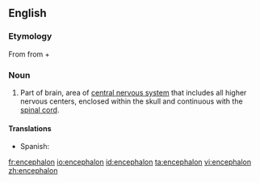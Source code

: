 ==English==
{{wikipedia}}

===Etymology===
From {{etyl|grc}} {{term|ἐγκέφαλος||within the head|tr=enkephalos|lang=grc|sc=polytonic}} from {{term|ἐν||in|tr=en|lang=grc|sc=polytonic}} + {{term|κεφαλή||head|tr=kephalē|lang=grc|sc=polytonic}}

===Noun===
{{en-noun|encephala}}

# {{neuroanatomy}} Part of brain, area of [[central nervous system]] that includes all higher nervous centers, enclosed within the skull and continuous with the [[spinal cord]].

====Translations====
{{trans-top|part of brain}}
*Spanish: {{t|es|encéfalo|m}}
{{trans-mid}}
{{trans-bottom}}

[[fr:encephalon]]
[[io:encephalon]]
[[id:encephalon]]
[[ta:encephalon]]
[[vi:encephalon]]
[[zh:encephalon]]